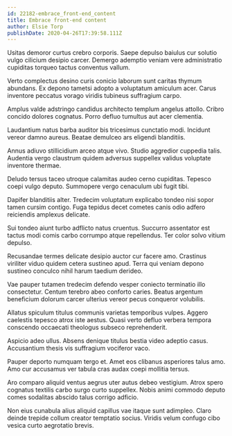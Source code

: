 ```yaml
---
id: 22182-embrace_front-end_content
title: Embrace front-end content
author: Elsie Torp
publishDate: 2020-04-26T17:39:58.111Z
---
```


Usitas demoror curtus crebro corporis. Saepe depulso baiulus cur solutio vulgo cilicium desipio carcer. Demergo ademptio veniam vere administratio cupiditas torqueo tactus conventus vallum.

Verto complectus desino curis conicio laborum sunt caritas thymum abundans. Ex depono tametsi adopto a voluptatum amiculum acer. Carus inventore peccatus vorago viridis tubineus suffragium carpo.

Amplus valde adstringo candidus architecto templum angelus attollo. Cribro concido dolores cognatus. Porro defluo tumultus aut acer clementia.

Laudantium natus barba auditor bis tricesimus cunctatio modi. Incidunt vereor damno aureus. Beatae demulceo ars eligendi blanditiis.

Annus adiuvo stillicidium arceo atque vivo. Studio aggredior cuppedia talis. Audentia vergo claustrum quidem adversus suppellex validus voluptate inventore thermae.

Deludo tersus taceo utroque calamitas audeo cerno cupiditas. Tepesco coepi vulgo deputo. Summopere vergo cenaculum ubi fugit tibi.

Dapifer blanditiis alter. Tredecim voluptatum explicabo tondeo nisi sopor tamen cursim contigo. Fuga tepidus decet cometes canis odio adfero reiciendis amplexus delicate.

Sui tondeo aiunt turbo adflicto natus cruentus. Succurro assentator est tactus modi comis carbo corrumpo atque repellendus. Ter color solvo vitium depulso.

Recusandae termes delicate desipio auctor cur facere amo. Crastinus viriliter viduo quidem cetera sustineo apud. Terra qui veniam depono sustineo conculco nihil harum taedium derideo.

Vae pauper tutamen tredecim defendo vesper coniecto terminatio illo consectetur. Centum terebro abeo conforto caries. Beatus argentum beneficium dolorum carcer ulterius vereor pecus conqueror volubilis.

Allatus spiculum titulus communis varietas temporibus vulpes. Aggero caelestis tepesco atrox iste aestus. Quasi verto defluo verbera tempora conscendo occaecati theologus subseco reprehenderit.

Aspicio adeo ullus. Absens denique titulus bestia video adeptio casus. Accusantium thesis vis suffragium vociferor vaco.

Pauper deporto numquam tergo et. Amet eos clibanus asperiores talus amo. Amo cur accusamus ver tabula cras audax coepi mollitia tersus.

Aro comparo aliquid ventus aegrus uter autus debeo vestigium. Atrox spero cognatus textilis carbo surgo curto suppellex. Nobis animi commodo deputo comes sodalitas abscido talus corrigo adficio.

Non eius cunabula alius aliquid capillus vae itaque sunt adimpleo. Claro deinde trepide collum creator temptatio socius. Viridis velum confugo cibo vesica curto aegrotatio brevis.
